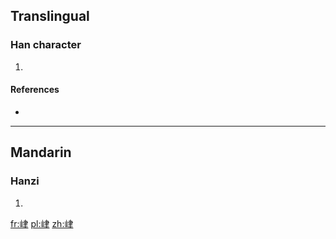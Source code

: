 ==Translingual==

===Han character===
{{Han char|rn=46|rad=山|as=06|sn=9|four=|canj=山中手 (ULQ)|ids=⿰[[山]][[聿]]}}

# {{defn|Han|sort=山06}}

====References====
* {{Han ref|kx=0310.200|dkj=08031|dj=0610.140|hdz=10772.030|uh=5CCD|ud=23757}}

----

==Mandarin==

===Hanzi===
{{cmn-hanzi|pin=[[lù]] ([[lu4]])|wg=lu<sup>4</sup>}}

# {{defn|lang=cmn|sort=山06}}

[[fr:峍]]
[[pl:峍]]
[[zh:峍]]